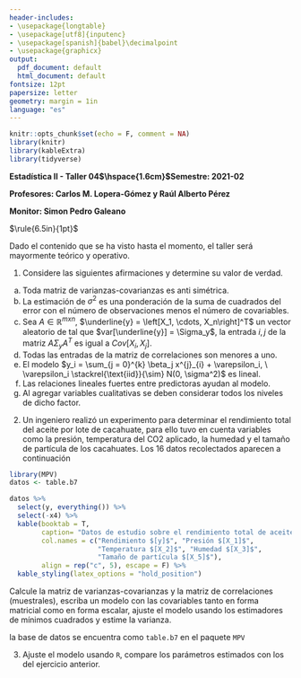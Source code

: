 ```yaml
---
header-includes:
- \usepackage{longtable}
- \usepackage[utf8]{inputenc}
- \usepackage[spanish]{babel}\decimalpoint
- \usepackage{graphicx}
output:
  pdf_document: default
  html_document: default
fontsize: 12pt
papersize: letter
geometry: margin = 1in
language: "es"
---
```


```r
knitr::opts_chunk$set(echo = F, comment = NA)
library(knitr)
library(kableExtra)
library(tidyverse)
```

**Estadística II - Taller 04$\hspace{1.6cm}$Semestre: 2021-02**

**Profesores: Carlos M. Lopera-Gómez y Raúl Alberto Pérez**

**Monitor: Simon Pedro Galeano**

$\rule{6.5in}{1pt}$

Dado el contenido que se ha visto hasta el momento, el taller será mayormente
teórico y operativo.

1. Considere las siguientes afirmaciones y determine su valor de verdad.
a) Toda matriz de varianzas-covarianzas es anti simétrica.
b) La estimación de $\sigma^2$ es una ponderación de la suma de cuadrados del error con el número de observaciones menos el número de covariables.
c) Sea $A \in \mathbb{R}^{mxn}$, $\underline{y} = \left[X_1, \cdots, X_n\right]^T$ un vector aleatorio de tal que $var[\underline{y}] = \Sigma_y$, la entrada $i,j$
de la matriz $A \Sigma_y A^T$ es igual a $Cov[X_i, X_j]$.
d) Todas las entradas de la matriz de correlaciones son menores a uno.
e) El modelo $y_i = \sum_{j = 0}^{k} \beta_j x^{j}_{i} + \varepsilon_i, \ \varepsilon_i \stackrel{\text{iid}}{\sim} N(0, \sigma^2)$ es lineal.
f) Las relaciones lineales fuertes entre predictoras ayudan al modelo.
g) Al agregar variables cualitativas se deben considerar todos los niveles
de dicho factor.

2. Un ingeniero realizó un experimento para determinar el rendimiento total 
del aceite por lote de cacahuate, para ello tuvo en cuenta variables como la
presión, temperatura del CO2 aplicado, la humedad y el tamaño de partícula de
los cacahuates. Los 16 datos recolectados aparecen a continuación

\includegraphics{tabla.png}

```r
library(MPV)
datos <- table.b7 

datos %>%
  select(y, everything()) %>%
  select(-x4) %>%
  kable(booktab = T, 
        caption= "Datos de estudio sobre el rendimiento total de aceite por lote de cacahuate.",
        col.names = c("Rendimiento $[y]$", "Presión $[X_1]$",
                      "Temperatura $[X_2]$", "Humedad $[X_3]$",
                      "Tamaño de partícula $[X_5]$"),
        align = rep("c", 5), escape = F) %>%
  kable_styling(latex_options = "hold_position")
```

Calcule la matriz de varianzas-covarianzas y la matriz de correlaciones 
(muestrales), escriba un modelo con las covariables tanto en forma matricial
como en forma escalar, ajuste el modelo usando los estimadores de mínimos
cuadrados y estime la varianza.

\textbf{Nota:} la base de datos se encuentra como `table.b7` en el paquete
`MPV`

3. Ajuste el modelo usando `R`, compare los parámetros estimados con
los del ejercicio anterior.